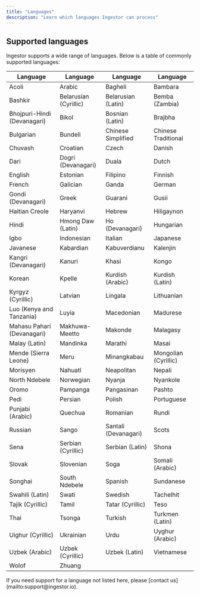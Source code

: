 ```yaml
---
title: "Languages"
description: "Learn which languages Ingestor can process"
---
```


## Supported languages

Ingestor supports a wide range of languages. Below is a table of commonly supported languages:

| Language                        | Language                        | Language                        | Language                        |
|----------------------------------|----------------------------------|----------------------------------|----------------------------------|
| Acoli                            | Arabic                           | Bagheli                          | Bambara                          |
| Bashkir                          | Belarusian (Cyrillic)            | Belarusian (Latin)               | Bemba (Zambia)                   |
| Bhojpuri-Hindi (Devanagari)      | Bikol                            | Bosnian (Latin)                  | Brajbha                          |
| Bulgarian                        | Bundeli                          | Chinese Simplified               | Chinese Traditional              |
| Chuvash                           | Croatian                         | Czech                            | Danish                           |
| Dari                             | Dogri (Devanagari)               | Duala                            | Dutch                            |
| English                          | Estonian                         | Filipino                         | Finnish                          |
| French                           | Galician                         | Ganda                            | German                           |
| Gondi (Devanagari)               | Greek                            | Guarani                          | Gusii                            |
| Haitian Creole                   | Haryanvi                         | Hebrew                           | Hiligaynon                       |
| Hindi                            | Hmong Daw (Latin)                | Ho (Devanagari)                  | Hungarian                        |
| Igbo                             | Indonesian                       | Italian                          | Japanese                         |
| Javanese                         | Kabardian                        | Kabuverdianu                     | Kalenjin                         |
| Kangri (Devanagari)              | Kanuri                           | Khasi                            | Kongo                            |
| Korean                           | Kpelle                           | Kurdish (Arabic)                 | Kurdish (Latin)                  |
| Kyrgyz (Cyrillic)                | Latvian                          | Lingala                          | Lithuanian                       |
| Luo (Kenya and Tanzania)         | Luyia                            | Macedonian                       | Madurese                         |
| Mahasu Pahari (Devanagari)       | Makhuwa-Meetto                   | Makonde                          | Malagasy                          |
| Malay (Latin)                    | Mandinka                         | Marathi                          | Masai                            |
| Mende (Sierra Leone)             | Meru                             | Minangkabau                      | Mongolian (Cyrillic)             |
| Morisyen                         | Nahuatl                          | Neapolitan                       | Nepali                           |
| North Ndebele                    | Norwegian                        | Nyanja                           | Nyankole                         |
| Oromo                            | Pampanga                         | Pangasinan                       | Pashto                           |
| Pedi                             | Persian                          | Polish                           | Portuguese                       |
| Punjabi (Arabic)                 | Quechua                          | Romanian                         | Rundi                            |
| Russian                          | Sango                            | Santali (Devanagari)             | Scots                            |
| Sena                             | Serbian (Cyrillic)               | Serbian (Latin)                  | Shona                            |
| Slovak                           | Slovenian                        | Soga                             | Somali (Arabic)                  |
| Songhai                          | South Ndebele                    | Spanish                          | Sundanese                        |
| Swahili (Latin)                  | Swati                            | Swedish                          | Tachelhit                        |
| Tajik (Cyrillic)                 | Tamil                            | Tatar (Cyrillic)                 | Teso                             |
| Thai                             | Tsonga                           | Turkish                          | Turkmen (Latin)                  |
| Uighur (Cyrillic)                | Ukrainian                        | Urdu                             | Uyghur (Arabic)                  |
| Uzbek (Arabic)                   | Uzbek (Cyrillic)                 | Uzbek (Latin)                    | Vietnamese                       |
| Wolof                            | Zhuang                           |                                  |                                  |

<Note>
If you need support for a language not listed here, please [contact us](mailto:support@ingestor.io).
</Note>
